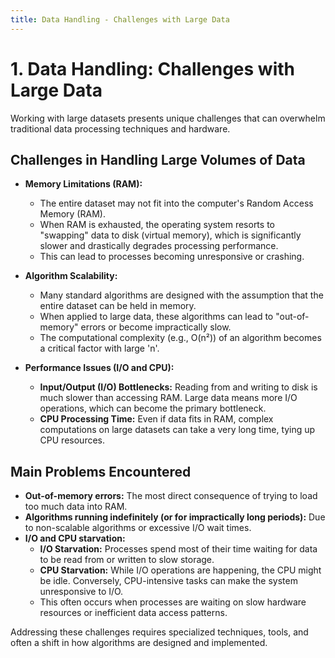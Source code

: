 ```yaml
---
title: Data Handling - Challenges with Large Data
---
```


# 1. Data Handling: Challenges with Large Data

Working with large datasets presents unique challenges that can overwhelm traditional data processing techniques and hardware.

## Challenges in Handling Large Volumes of Data

-   **Memory Limitations (RAM):**
    -   The entire dataset may not fit into the computer's Random Access Memory (RAM).
    -   When RAM is exhausted, the operating system resorts to "swapping" data to disk (virtual memory), which is significantly slower and drastically degrades processing performance.
    -   This can lead to processes becoming unresponsive or crashing.

-   **Algorithm Scalability:**
    -   Many standard algorithms are designed with the assumption that the entire dataset can be held in memory.
    -   When applied to large data, these algorithms can lead to "out-of-memory" errors or become impractically slow.
    -   The computational complexity (e.g., O(n²)) of an algorithm becomes a critical factor with large 'n'.

-   **Performance Issues (I/O and CPU):**
    -   **Input/Output (I/O) Bottlenecks:** Reading from and writing to disk is much slower than accessing RAM. Large data means more I/O operations, which can become the primary bottleneck.
    -   **CPU Processing Time:** Even if data fits in RAM, complex computations on large datasets can take a very long time, tying up CPU resources.

## Main Problems Encountered

-   **Out-of-memory errors:** The most direct consequence of trying to load too much data into RAM.
-   **Algorithms running indefinitely (or for impractically long periods):** Due to non-scalable algorithms or excessive I/O wait times.
-   **I/O and CPU starvation:**
    -   **I/O Starvation:** Processes spend most of their time waiting for data to be read from or written to slow storage.
    -   **CPU Starvation:** While I/O operations are happening, the CPU might be idle. Conversely, CPU-intensive tasks can make the system unresponsive to I/O.
    -   This often occurs when processes are waiting on slow hardware resources or inefficient data access patterns.

Addressing these challenges requires specialized techniques, tools, and often a shift in how algorithms are designed and implemented.